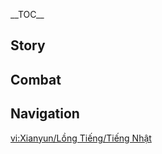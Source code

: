 {{CharacterTabs}}
{{LanguageTabs}}
{{Stub|1={{Meta/VO|rm=1}}}}
__TOC__
==Story==
{{VO/Story
|character           = Xianyun
|language            = ja
|name                = 閑雲

<!-- Hello -->
|vo_01_01_title      = 初めまして…
|vo_01_01_subtitle   = Hello
|vo_01_01_file       = VO_{language}{character} Hello.ogg
|vo_01_01_tx         = どうした？この姿を初めて目にして、妾のことだと分からなかったのか？妾は如何なる掟にも縛られず、自由気ままにこの俗世を巡っている。ゆえに行きたい場所も、共に旅する仲間も、妾自身が決めるのだ。コホン…人の世において妾の名は広く知れ渡っている。他の者の前では妾のことを「閑雲」と呼ぶといい。
|vo_01_01_rm         = 

<!-- Chats -->
|vo_02_01_title      = 世間話·仕掛けの術
|vo_02_01_subtitle   = Chat: The Study of Mechanisms
|vo_02_01_file       = VO_{language}{character} Chat - The Study of Mechanisms.ogg
|vo_02_01_tx         = 仕掛けの術は実に奥が深く興味の尽きない技術であり、一言二言で説明できるようなものではない。だが毎回この話をすると、皆が眠そうにするのはなぜであろう？
|vo_02_01_rm         = 
|vo_02_02_title      = 世間話·人の世
|vo_02_02_subtitle   = Chat: The Mortal World
|vo_02_02_file       = VO_{language}{character} Chat - The Mortal World.ogg
|vo_02_02_tx         = 人々が穏やかに暮らし、万象が一新された今&mdash;&mdash;まさに人の世の良き時代と言える。
|vo_02_02_rm         = 
|vo_02_03_title      = 世間話·面白い出来事
|vo_02_03_subtitle   = Chat: Interesting Experiences
|vo_02_03_file       = VO_{language}{character} Chat - Interesting Experiences.ogg
|vo_02_03_tx         = 暇を持て余しているのなら、妾の家に来て、ここ最近の面白い出来事を話してくれぬか？
|vo_02_03_rm         = 

<!-- Weather -->
|vo_03_01_title      = 雨の日…
|vo_03_01_subtitle   = When It Rains
|vo_03_01_file       = VO_{language}{character} When It Rains.ogg
|vo_03_01_tx         = 今や人の世の気候は安泰そのもの。ゆえに妾が風を吹かせ、雨を降らせる必要もない。
|vo_03_01_rm         = 
|vo_03_02_title      = 雷の日…
|vo_03_02_subtitle   = When Thunder Strikes
|vo_03_02_file       = VO_{language}{character} When Thunder Strikes.ogg
|vo_03_02_tx         = ふむ、少しばかり耳障りだ…
|vo_03_02_rm         = 
|vo_03_03_title      = 晴れの日…
|vo_03_03_subtitle   = When the Sun Is Out
|vo_03_03_file       = VO_{language}{character} When the Sun Is Out.ogg
|vo_03_03_tx         = うむ、いい眺めだ。高いところに登り、遠くを眺めるにはもってこいの空模様だろう。何、お前を置き去りにして一人で飛んでいくことはない。安心するといい。
|vo_03_03_rm         = 
|vo_03_04_title      = 暴風の日…
|vo_03_04_subtitle   = When the Wind Is Blowing
|vo_03_04_file       = VO_{language}{character} When the Wind Is Blowing.ogg
|vo_03_04_tx         = 実に心地好い風だ。そうだ、お前の体に仙家呪符を貼ってやるから、妾と共に空を翔けてみぬか？
|vo_03_04_rm         = 

<!-- Greetings -->
|vo_04_01_title      = おはよう…
|vo_04_01_subtitle   = Good Morning
|vo_04_01_file       = VO_{language}{character} Good Morning.ogg
|vo_04_01_tx         = 妾ならとっくに起きている。ただ目を閉じて瞑想していただけだ。いい修行になるぞ、お前も試してみるといい。
|vo_04_01_rm         = 
|vo_04_02_title      = こんにちは…
|vo_04_02_subtitle   = Good Afternoon
|vo_04_02_file       = VO_{language}{character} Good Afternoon.ogg
|vo_04_02_tx         = ふむ？妾をじっと見てどうした。今日の昼餉はお前が作る番だろう？
|vo_04_02_rm         = 
|vo_04_03_title      = こんばんは…
|vo_04_03_subtitle   = Good Evening
|vo_04_03_file       = VO_{language}{character} Good Evening.ogg
|vo_04_03_tx         = 夜市を共に散歩？ふん、そのような場所の何が面白い。珍しい物が欲しいのであれば、妾が直々に作ってやろう。
|vo_04_03_rm         = 
|vo_04_04_title      = おやすみ…
|vo_04_04_subtitle   = Good Night
|vo_04_04_file       = VO_{language}{character} Good Night.ogg
|vo_04_04_tx         = このとおり、妾はまだぴんぴんしておるぞ…お前のほうこそ眠くて目も開けていられないようではないか。ほら、さっさと寝るといい。
|vo_04_04_rm         = 

<!-- About -->
|vo_05_01_title      = 閑雲自身について·師弟
|vo_05_01_subtitle   = About {character}: Disciples
|vo_05_01_file       = VO_{language}{character} About {character} - Disciples.ogg
|vo_05_01_tx         = 妾は昔から掟に縛られず、自由気ままな性格であった。弟子たちもそんな妾に倣ってか、どいつもこいつも自分のことばかりにかまけて、師匠の妾に連絡することを疎かにしておる…ふん、もちろん妾に寂しいなどという気持ちは微塵もない！ただ…師匠は弟子を思いやるものだというのならば、時間を見つけてあやつらのところに顔を出してやらんこともない…別に迷惑にはならぬだろう？
|vo_05_01_rm         = 
|vo_05_02_title      = 閑雲自身について·調理
|vo_05_02_subtitle   = About {character}: Cooking
|vo_05_02_friendship = 4
|vo_05_02_file       = VO_{language}{character} About {character} - Cooking.ogg
|vo_05_02_tx         = 仕掛けが作る食事は手料理ほど凝ってはおらぬが、節約できた時間を新たな調理神器の研究に回すことができる。そうすれば、新たな仕掛けがさらに時間を節約してくれる…ふっ、こうして繰り返していくことで、いつか必ずこの世のあらゆる美食を妾のものにできると信じておる。
|vo_05_02_rm         = 

<!-- About Us -->
|vo_06_01_title      = 旅伴について…
|vo_06_01_subtitle   = About Us: Companions
|vo_06_01_file       = VO_{language}{character} About Us - Companions.ogg
|vo_06_01_tx         = この先の旅路がより順調なものとなるよう、妾がわざわざ空を飛んで地形を測量し、この案内用の羅盤を作ってやったぞ。どうだ、妾ほど用意周到で気配りのできる旅伴、今までに出会ったことがないだろう？…何？この辺りの地形には詳しいと？ふん…人の記憶など、所詮頼りにならぬもの。お前が道に迷ったその時、きっと妾の先見の明に感謝するであろう。
|vo_06_01_rm         = 
|vo_06_02_title      = 絆について…
|vo_06_02_subtitle   = About Us: Bonds
|vo_06_02_friendship = 6
|vo_06_02_file       = VO_{language}{character} About Us - Bonds.ogg
|vo_06_02_tx         = 妾は俗世のものに気を留めはしないが、「絆」という言葉の本質はよく知っておる。口にするのは簡単な言葉だが、その中身は奥が深い。妾とあの老骨たちのことを例に説明しよう&mdash;&mdash;顔を合わせるのが数年ぶりであっても、あやつらとはすぐに喧嘩に発展するなんてことがざらにある。しかしどこにいようと、帰る場所がないという心配はない。お前は妾が認めた人間であり、無論妾の朋友の一人でもある。さて、お前は妾と同じように、この「絆」を大切にしてくれるであろうか？
|vo_06_02_rm         = 

<!-- Miscellany I -->
|vo_07_01_title      = 「神の目」について…
|vo_07_01_subtitle   = About the [[Vision]]
|vo_07_01_quest      = A New Star Approaches
|vo_07_01_friendship = 4
|vo_07_01_file       = VO_{language}{character} About the Vision.ogg
|vo_07_01_tx         = 帝君はかつてこう言った&mdash;&mdash;「『神の目』は責任の表れであり、山に隠居しようが繁華な街で暮らそうが、人の世を守るという責務を忘れてはならない」と。これからは人の時代だ。妾もこの責務を胸に刻んで歩んでいくだろう。
|vo_07_01_rm         = 
|vo_07_02_title      = シェアしたいこと…
|vo_07_02_subtitle   = Something to Share
|vo_07_02_file       = VO_{language}{character} Something to Share.ogg
|vo_07_02_tx         = この仕掛け鳥はただの試作品だ。これよりも大きな鳥を作り、中央部をくり抜いて席を設ければ、あの老骨たちと共に遊べると考えたのだ…だが、動力源と操作方法を確立するのにひどく難航しておってな。飛行能力は必要不可欠だし、変形機能も欠かせない。無論、安全装置のことも考慮する必要がある…はぁ、帰終のやつがまだいてくれたら、奇天烈な解決策をいくつか思いついてくれただろうな…
|vo_07_02_rm         = 
|vo_07_03_title      = 興味のあること…
|vo_07_03_subtitle   = Interesting Things
|vo_07_03_file       = VO_{language}{character} Interesting Things.ogg
|vo_07_03_tx         = 奥蔵山の景色は雅趣に富んでおり、天地の精華を結集しておる。まさに修行に適した好い場所だ。妾が山で瞑想していると、好奇心に駆られた生き物がよく見物にやってくる。音を立てたり騒がしくしたりすることもあるが…一度も五月蠅いと思ったことはない。
|vo_07_03_rm         = 

<!-- About Others -->
|vo_08_01_title      = 甘雨について…
|vo_08_01_subtitle   = About [[Ganyu]]
|vo_08_01_friendship = 4
|vo_08_01_file       = VO_{language}{character} About Ganyu.ogg
|vo_08_01_tx         = 甘雨に残業の内容を聞いたことがある。そしたら難解な言葉ばかりを並べて返してきてな。会議の議事録だの、仕事の総括だの、それに年度報告、財務予算と…ふん、仙麟の血筋と妾が伝授した養生法がなければ、あれほど煩雑な役所仕事に耐えられはしないだろう…今度あの子に会ったら、妾が開発した明目清心茶を毎日しっかり飲んでいるか代わりに聞いてくれぬか。
|vo_08_01_rm         = 
|vo_08_02_title      = 申鶴について…
|vo_08_02_subtitle   = About [[Shenhe]]
|vo_08_02_quest      = The Crane Returns on the Wind
|vo_08_02_friendship = 4
|vo_08_02_file       = VO_{language}{character} About Shenhe.ogg
|vo_08_02_tx         = 申鶴から聞いた話だが、あの子は万民堂の配達員をやったこともあるらしい。ある日、時間を節約するために屋根の上を走って、客の前に飛び降りたという。それで客をひどく驚かせ、危うく千岩軍に通報される寸前だったとか…幸い、あの子の俊敏な動きによって、通報されるより先に料理を置いて去ることができたそうだ。ふむ、申鶴は危機回避能力を益々上げておる。実に喜ばしいことだ。
|vo_08_02_rm         = 
|vo_08_03_title      = 鍾離について…
|vo_08_03_subtitle   = About [[Zhongli]]
|vo_08_03_quest      = A Thousand Moonlit Miles
|vo_08_03_friendship = 4
|vo_08_03_file       = VO_{language}{character} About Zhongli.ogg
|vo_08_03_tx         = 妾が璃月港に家を買おうとしていると聞いた帝君が、すぐさま内装や家具の購入に関する注意点を詳しく教えてくださった。採光や風通しのこと、木材の特注について、磁器の選び方から植物の配置まで…聞いただけで頭が痛くなってきてしまった。人の世で暮らすには、これほど多くのことを考えなければならぬのか？
|vo_08_03_rm         = 
|vo_08_04_title      = 魈について…
|vo_08_04_subtitle   = About [[Xiao]]
|vo_08_04_friendship = 4
|vo_08_04_file       = VO_{language}{character} About Xiao.ogg
|vo_08_04_tx         = 降魔大聖は妾より寡黙だ。この千年ほどで、あやつが集まりに顔を出した回数はごく僅か。お前は降魔大聖と仲がいいと聞いたが、普段どんな会話をしているのだ？なんなら、今度お前が降魔大聖に会いに行くとき、妾が「豆腐布顛」を作ってやろう。一緒に持って行くといい。
|vo_08_04_rm         = 
|vo_08_05_title      = 胡桃について…
|vo_08_05_subtitle   = About [[Hu Tao]]
|vo_08_05_friendship = 4
|vo_08_05_file       = VO_{language}{character} About Hu Tao.ogg
|vo_08_05_tx         = あの若い娘が口にする言葉は奇々怪々だ。しかし「往生堂」の者たちは皆あの子を敬っており、帝君でさえも畏まった態度で「客卿」とやらを務めておる…それにあの子は、食に対しても独特な見解を持っているそうだ。これほどの奇人、当然妾も好奇心を持たずにはいられぬ。
|vo_08_05_rm         = 
|vo_08_06_title      = 香菱について…
|vo_08_06_subtitle   = About [[Xiangling]]
|vo_08_06_friendship = 4
|vo_08_06_file       = VO_{language}{character} About Xiangling.ogg
|vo_08_06_tx         = あの子と世間話をしたときにからくり調理神器について話したのだが、「料理はやっぱり自分の手で作ったほうが本場の味を出せると思うよ」と返された…ふん、妾もその仕掛けを自分の手で作ったというのに、どうして本場でないと言えよう？いつの日か、あの子とは決着をつける必要があるようだ…だが、あの子の作る璃月料理が美味であることは間違いない…ふむ、仕掛けを改良する方法を考えなければ…
|vo_08_06_rm         = 
|vo_08_07_title      = 凝光について…
|vo_08_07_subtitle   = About [[Ningguang]]
|vo_08_07_quest      = A New Star Approaches
|vo_08_07_friendship = 4
|vo_08_07_file       = VO_{language}{character} About Ningguang.ogg
|vo_08_07_tx         = 「天権」を務めるあの者は何事もそこそこ上手く処理しており、話術にも長けておる。ふん、璃月港が七星の管理によって日々繁栄し続けていることを認めよう。妾もあやつの手腕を観察して、その真髄を研究…コホン、このことは他言無用だ&mdash;&mdash;あやつには言うなよ。
|vo_08_07_rm         = 
|vo_08_08_title      = 刻晴について…
|vo_08_08_subtitle   = About [[Keqing]]
|vo_08_08_friendship = 4
|vo_08_08_file       = VO_{language}{character} About Keqing.ogg
|vo_08_08_tx         = 新年や節句のたびに、彼女は七星を代表して妾のもとを訪れ、礼物を贈ってくれる。本当に礼儀正しい良い子だ。仕事をてきぱきとこなし、あらゆる面において配慮が行き届いている。あの子が甘雨と一緒に仕事をしてくれるおかげで、妾もそれほど心配せずに済む…
|vo_08_08_rm         = 
|vo_08_09_title      = 雲菫について…
|vo_08_09_subtitle   = About [[Yun Jin]]
|vo_08_09_quest      = The Crane Returns on the Wind
|vo_08_09_friendship = 4
|vo_08_09_file       = VO_{language}{character} About Yun Jin.ogg
|vo_08_09_tx         = 「璃月劇」には仙人の伝説を元にした物語がたくさんあり、中には妾の経験したことを書いたものまであるらしい…妾は無論、それを見たことはない。舞台上で自分のことを演じる他人を見るなど、この上なく気まずいことであろう？だが、申鶴の過去を元に創作したあの劇については、暇があれば鑑賞しに行ってもよいだろう。
|vo_08_09_rm         = 
|vo_08_10_title      = ヨォーヨについて…
|vo_08_10_subtitle   = About [[Yaoyao]]
|vo_08_10_friendship = 4
|vo_08_10_file       = VO_{language}{character} About Yaoyao.ogg
|vo_08_10_tx         = 以前、ヨォーヨが妾の眼鏡を借りたいとねだってきたことがあった。自分の顔にかけ、一人でニヤニヤしておったよ…子供だからこそ、大人には分からない楽しさを見つけられるのだろうな。
|vo_08_10_rm         = 
|vo_08_11_title      = 嘉明について…
|vo_08_11_subtitle   = About [[Gaming]]
|vo_08_11_friendship = 4
|vo_08_11_file       = VO_{language}{character} About Gaming.ogg
|vo_08_11_tx         = 嘉明は熱心な子だ。言葉遣いが独特で、大口を叩くことがない。妾はあやつの未来を大いに期待しておる。初めて嘉明と出会ったとき、あやつは池のほとりで休んでいる妾を見て、自分から進んで食べ物を分け与えようとしてきた。後にあやつから聞いたのだが、妾のことは仙人というより、一人の先輩として尊敬しておるそうだ。ふふ、それなら無論、妾も先輩として世話してやるのが筋というものだろう。
|vo_08_11_rm         = 

<!-- More About -->
|vo_09_01_title      = 閑雲を知る·1
|vo_09_01_subtitle   = More About {character}: I
|vo_09_01_file       = VO_{language}{character} More About {character} - 01.ogg
|vo_09_01_tx         = 妾の過去を知りたいと？土に埋もれた古い話だ。今さら掘り起こしてもしょうがない。お前のほうこそ、世を旅しているうちに面白い出来事をたくさん経験してきたのだろう？他の国の神と仙人はどのような姿をしておるのだ？妾のようにお喋り好きな者はおるか？さあ、茶でも淹れて、ゆっくり話そう。
|vo_09_01_rm         = 
|vo_09_02_title      = 閑雲を知る·2
|vo_09_02_subtitle   = More About {character}: II
|vo_09_02_friendship = 3
|vo_09_02_file       = VO_{language}{character} More About {character} - 02.ogg
|vo_09_02_tx         = 璃月ではある時期、仙人のもとを訪れ、道を尋ねるということが流行った。どのようにして妾の洞府の場所を知ったのかは分からぬが、人々は奥蔵山に祭壇を設けて頻繁に食べ物を供えるようになった…ふん、この妾が人の世の美食に目がくらんで修行を中断するはずあるまい。だがその誠意に免じて、やむを得ずそばに人がいないときに少々味わっ…コホン、少しばかり応えてやったこともある。
|vo_09_02_rm         = 
|vo_09_03_title      = 閑雲を知る·3
|vo_09_03_subtitle   = More About {character}: III
|vo_09_03_friendship = 4
|vo_09_03_file       = VO_{language}{character} More About {character} - 03.ogg
|vo_09_03_tx         = 妾の洞府を訪れ、弟子にしてくれと懇願してきたやつらもおった。妾は入口を封じて会わないことを態度で示したが、それでもそういった者たちは離れようとしなくてな。そのままにしていたら、奥蔵山が野営場になる恐れがあった…仕方なく、妾は洞府の外に紙を張って、弟子になりたい者にお題を出したのだ。清心の料理法を毎日一種類、計九十九種類を考案するようにとな…結果、誰もそれを成し遂げられなかった。ふん、仙家の術も仕掛けの知識も、学ぶには極めて優れた天賦だけでなく、穏やかな気質を併せ持つ必要がある。たかだが三ヶ月も耐えられないようでは、無駄な努力となるだろう。早々に諦めたほうがよい。
|vo_09_03_rm         = 
|vo_09_04_title      = 閑雲を知る·4
|vo_09_04_subtitle   = More About {character}: IV
|vo_09_04_friendship = 5
|vo_09_04_file       = VO_{language}{character} More About {character} - 04.ogg
|vo_09_04_tx         = 仕掛けの術には様々な不思議な用途があるとはいえ、妾にとっては暇を潰すための遊び道具に過ぎないときもある。あれはある年の雪が深く積もった奥蔵山でのこと。皆やることがなく洞府で便々と日を過ごしているのを見て、妾は「雪上滑走追風神器」を作ったのだ。帰終や歌塵らと楽しく遊んでおると、削月のやつもまざりたいと言ってきた。だが、あやつがそれを使って滑った瞬間、道を外れて仕掛けごと脇の雪だまりに落ちてしまってな。まったく、掘り出すのにどれほど苦労したことか…その後、三歳の幼子でも安全に使えるよう、あやつのために特別に防御機能を強化してやった。まあ、代償として速度が少し落ちてしまったがな。
|vo_09_04_rm         = 
|vo_09_05_title      = 閑雲を知る·5
|vo_09_05_subtitle   = More About {character}: V
|vo_09_05_quest      = A Thousand Moonlit Miles
|vo_09_05_friendship = 6
|vo_09_05_file       = VO_{language}{character} More About {character} - 05.ogg
|vo_09_05_tx         = 璃月港に移り住んでから、妾は流行の書物を数多く読んだ。そのうちの一部の義侠小説はなかなかのものだった。そこでふと思ったのだ&mdash;&mdash;妾の知り合いたちを登場人物とすれば、想像上の人物よりもずっと魅力ある物語を作れるのではないかと。ただ、妾の弟子たちはどいつもこいつも過去の話をされるのが好きではないらしい…そうだ、お前が話してくれた旅の面白い出来事を書くのはどうだ？
|vo_09_05_rm         = 

<!-- Miscellany II -->
|vo_10_01_title      = 閑雲の趣味…
|vo_10_01_subtitle   = {character}'s Hobbies
|vo_10_01_file       = VO_{language}{character} Hobbies.ogg
|vo_10_01_tx         = 暇があれば、山に座して風に当たっている。これが妾の心をいつも落ち着かせてくれるのだ。
|vo_10_01_rm         = 
|vo_10_02_title      = 閑雲の悩み…
|vo_10_02_subtitle   = {character}'s Troubles
|vo_10_02_quest      = A Thousand Moonlit Miles
|vo_10_02_file       = VO_{language}{character} Troubles.ogg
|vo_10_02_tx         = 璃月港に住むようになってから、妾の家を訪ねたり、妾を宴に誘ったりする新たな友人や古い知り合いが後を絶たない。このままでは、手持ちのモラもいつか尽きてしまうだろう…
|vo_10_02_rm         = 
|vo_10_03_title      = 好きな食べ物…
|vo_10_03_subtitle   = Favorite Food
|vo_10_03_file       = VO_{language}{character} Favorite Food.ogg
|vo_10_03_tx         = 友人との食事は、それがどんな料理であろうと余韻を深く残してくれるものだ。
|vo_10_03_rm         = 
|vo_10_04_title      = 嫌いな食べ物…
|vo_10_04_subtitle   = Least Favorite Food
|vo_10_04_file       = VO_{language}{character} Least Favorite Food.ogg
|vo_10_04_tx         = 仙人の修行が、人の世の俗物に影響されることはない。食の種類よりも、妾は味のほうが大事だ…もしお前自身も美味しくないと感じるものだったら、それを妾に差し出すでないぞ。そんなものを食べるくらいなら、妾が作ってやったほうがマシだからな…
|vo_10_04_rm         = 

<!-- Receiving a Gift -->
|vo_11_01_title      = 贈り物を受け取る·1
|vo_11_01_subtitle   = Receiving a Gift: I
|vo_11_01_file       = VO_{language}{character} Receiving a Gift - 01.ogg
|vo_11_01_tx         = 食材は新鮮で、食感も程よい。さては妾の料理技法を裏で身につけたな？
|vo_11_01_rm         = 
|vo_11_02_title      = 贈り物を受け取る·2
|vo_11_02_subtitle   = Receiving a Gift: II
|vo_11_02_file       = VO_{language}{character} Receiving a Gift - 02.ogg
|vo_11_02_tx         = 味は二の次だ。妾を食事に誘ったことを褒めて遣わそう。
|vo_11_02_rm         = 
|vo_11_03_title      = 贈り物を受け取る·3
|vo_11_03_subtitle   = Receiving a Gift: III
|vo_11_03_file       = VO_{language}{character} Receiving a Gift - 03.ogg
|vo_11_03_tx         = 最近妾は、からくり調理神器を使っていない。お前に貸してやってもいいぞ？
|vo_11_03_rm         = 

<!-- Birthday -->
|vo_12_01_title      = 誕生日…
|vo_12_01_subtitle   = Birthday
|vo_12_01_file       = VO_{language}{character} Birthday.ogg
|vo_12_01_tx         = さあ、この木箱を開けてみるといい。中にある仕掛け人形は、妾が暇なときに作ったものだ。お前にやろう。見ろ、このように手を叩くとハスの花が開き、色とりどりの明かりが次第に灯っていく。そして、若者たちの大好きな誕生日を祝う曲が流れるのだ…これでお前の誕生日を祝う会もさぞかし賑やかになるだろう。よい誕生日を過ごせるよう祈っておるぞ。
|vo_12_01_rm         = 

<!-- Feelings About Ascension -->
|vo_13_01_title      = 突破した感想·起
|vo_13_01_subtitle   = Feelings About Ascension: Intro
|vo_13_01_ascension  = 1
|vo_13_01_file       = VO_{language}{character} Feelings About Ascension - 01.ogg
|vo_13_01_tx         = ずっと引きこもっていたゆえ、たまには外に出て体を動かすのも悪くはない。
|vo_13_01_rm         = 
|vo_13_02_title      = 突破した感想·承
|vo_13_02_subtitle   = Feelings About Ascension: Building Up
|vo_13_02_ascension  = 2
|vo_13_02_file       = VO_{language}{character} Feelings About Ascension - 02.ogg
|vo_13_02_tx         = 一部の仙術は長年使っていなかったこともあり、急に使おうとすると上手くいかないときがある。
|vo_13_02_rm         = 
|vo_13_03_title      = 突破した感想·転
|vo_13_03_subtitle   = Feelings About Ascension: Climax
|vo_13_03_ascension  = 4
|vo_13_03_file       = VO_{language}{character} Feelings About Ascension - 03.ogg
|vo_13_03_tx         = はぁ、それほど期待に満ちた目で見られたら、妾ももう少し本気を出してやらねばな。
|vo_13_03_rm         = 
|vo_13_04_title      = 突破した感想·結
|vo_13_04_subtitle   = Feelings About Ascension: Conclusion
|vo_13_04_ascension  = 6
|vo_13_04_file       = VO_{language}{character} Feelings About Ascension - 04.ogg
|vo_13_04_tx         = 長いこと世を渡り歩いていると、力の強さより、人との付き合いのほうが大事だと分かる。暇があれば、眺めの良い場所を見つけ、共に景色を堪能しながら語らい、ゆっくりとひと時を過ごそう。
|vo_13_04_rm         = 
|vo_13_04_tl         = 
}}

==Combat==
{{Combat VO
|character           = Xianyun
|language            = ja

<!-- Elemental Skill -->
|skill_1_tx          = はっ！
|skill_1_rm          = Ha'!
|skill_2_tx          = 風よ！
|skill_2_rm          = Kaze yo!
|skill_3_tx          = 散れ！
|skill_3_rm          = Chire!

<!-- Elemental Burst -->
|burst_1_tx          = 八方の風、羽ばたかん。
|burst_1_rm          = Happou no kaze, habatakan.
|burst_2_tx          = 仙人のご光来だ！
|burst_2_rm          = Sennin no gokourai da!
|burst_3_tx          = 集風、孤雲に帰す。
|burst_3_rm          = Shuufuu, ko'un ni kisu.

<!-- Sprint Start -->
|sprint-s_1_file     = Sprint Start 01,Sprint Start 02,Sprint Start 03

<!-- Deploying Wind Glider -->
|glider_1_file       = Deploying Wind Glider 01,Deploying Wind Glider 02,Deploying Wind Glider 03

<!-- Opening Treasure Chest -->
|chest_1_tx          = ふむ、部品として使えそうだ。
|chest_1_rm          = Fumu, buhin to shite tsukaesou da.
|chest_2_tx          = 珍しいものか？妾にも見せてみるといい。
|chest_2_rm          = Mezurashii mono ka? Warawa ni mo misete miru to ii.
|chest_3_tx          = 妾が発明してやってもよいぞ？「お宝探索神器」をな。
|chest_3_rm          = Warawa ga hatsumei shite yatte mo yoi zo? "Otakara tansaku jingi" wo na.

<!-- Low HP -->
|low-hp_1_tx         = 不敬な！
|low-hp_1_rm         = Fukei-na!
|low-hp_2_tx         = 悪くない動きだ。
|low-hp_2_rm         = Warukunai ugoki da.
|low-hp_3_tx         = 妾が最後まで付き合ってやろう。
|low-hp_3_rm         = Warawa ga saigo made tsukiatte yarou.

<!-- Ally Low HP -->
|ally-low-hp_1_tx    = 無理はするな。
|ally-low-hp_1_rm    = Muri wa suru na.
|ally-low-hp_2_tx    = 何故妾に助けを求めない！
|ally-low-hp_2_rm    = Naze warawa ni tasuke wo motomenai!

<!-- Fallen -->
|fallen_1_tx         = 腹を空かせていたせいだ…次こそ…
|fallen_1_rm         = Hara wo sukasete ita sei da... Tsugi koso...
|fallen_2_tx         = 一時の油断が…
|fallen_2_rm         = Ittoki no yudan ga...
|fallen_3_tx         = 仕掛けを…まだ出しておらぬ…
|fallen_3_rm         = Shikake wo... mada dashite oranu...

<!-- Light Hit Taken -->
|hit-l_1_file        = Light Hit Taken 01,Light Hit Taken 02,Light Hit Taken 03,Light Hit Taken 04,Light Hit Taken 05,Light Hit Taken 06

<!-- Heavy Hit Taken -->
|hit-h_1_tx          = 取るに足らぬ。
|hit-h_1_rm          = Toru ni taranu.
|hit-h_2_tx          = この程度か。
|hit-h_2_rm          = Kono teido ka.
|hit-h_3_file        = Heavy Hit Taken 03,Heavy Hit Taken 04,Heavy Hit Taken 05,Heavy Hit Taken 06

<!-- Joining Party -->
|join_1_tx           = 仕掛けに不備なし。では行くとしよう。
|join_1_rm           = Shikake ni fubi nashi. De wa iku to shiyou.
|join_2_tx           = 食糧はきちんと用意しておるな？
|join_2_rm           = Shokuryou wa kichinto youi shite oru na?
|join_3_tx           = 妾は日に千里を駆ける。しかとついてこい。
|join_3_rm           = Warawa wa hi ni senri wo kakeru. Shika to tsuite koi.

<!-- Character Idles -->
|idle_1_file         = Standby 01

<!-- Light Attack -->
|atk-l_1_file        = Light Attack 01,Light Attack 02,Light Attack 03,Light Attack 04,Light Attack 05,Light Attack 06,Light Attack 07

<!-- Mid Attack -->
|atk-m_1_file        = Mid Attack 01,Mid Attack 02,Mid Attack 03

<!-- Heavy Attack -->
|atk-h_1_file        = Heavy Attack 01,Heavy Attack 02,Heavy Attack 03

<!-- Climbing -->
|climb_1_file        = Climbing 01,Climbing 02,Climbing 03

<!-- Climbing Breath -->
|climb-b_1_file      = Climbing Breath 01,Climbing Breath 02,Climbing Breath 03

<!-- Jumping -->
|jump_1_file         = Jumping 01,Jumping 02,Jumping 03,Jumping 04,Jumping 05
}}

==Navigation==
{{Character Navbox|VO-JA}}

[[vi:Xianyun/Lồng Tiếng/Tiếng Nhật]]